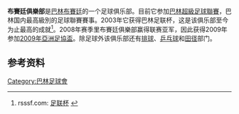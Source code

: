 {{Infobox football club
| clubname   = 布賽廷
| image      = 
| fullname   = Busaiteen Club
| nickname   = The Blue Waves
| founded    = {{Start date and age|1945}}
| ground     = 
| capacity   = 
| chairman   = 
| manager    = [[Abdul-Aziz_Amin|Abdul-Aziz Amin]]
| league     = [[巴林甲組足球聯賽|巴林甲組足球聯賽]]
| season     = 2020–21
| position   = 巴林超，第 10 位（降班）
|pattern_la1 = _carolinaborder
|pattern_b1  = _carolinaborder
|pattern_ra1 = _carolinaborder
|pattern_so1 = FFFFFF
|leftarm1    = FFFFFF
|body1       = FFFFFF
|rightarm1   = FFFFFF
|shorts1     = FFFFFF
|socks1      = FFFFFF
|pattern_la2 = 
|pattern_b2  = 
|pattern_ra2 = 
|pattern_so2 = 
|leftarm2    = 003366
|body2       = 003366
|rightarm2   = 003366
|shorts2     = 003366
|socks2      = 003366
}}
'''布賽廷俱樂部'''是[[巴林|巴林]][[布賽廷|布賽廷]]的一个足球俱乐部。目前它参加[[巴林超級足球聯賽|巴林超級足球聯賽]]，巴林国内最高級別的足球聯賽賽事。2003年它获得巴林足联杯，这是该俱乐部至今为止最高的成就<ref>rsssf.com: [http://www.rsssf.com/tablesb/bahcuphist.html 足联杯] {{Wayback|url=http://www.rsssf.com/tablesb/bahcuphist.html |date=20171229052152 }}</ref>。2008年赛季里布賽廷俱樂部赢得联赛亚军，因此获得2009年参加[[2009年亞洲足協盃|2009年亞洲足協盃]]。除足球外该俱乐部还有[[排球|排球]]、[[乒乓球|乒乓球]]和[[田径|田径]]部门。

== 参考资料 ==
{{reflist}}

[[Category:巴林足球會|Category:巴林足球會]]
